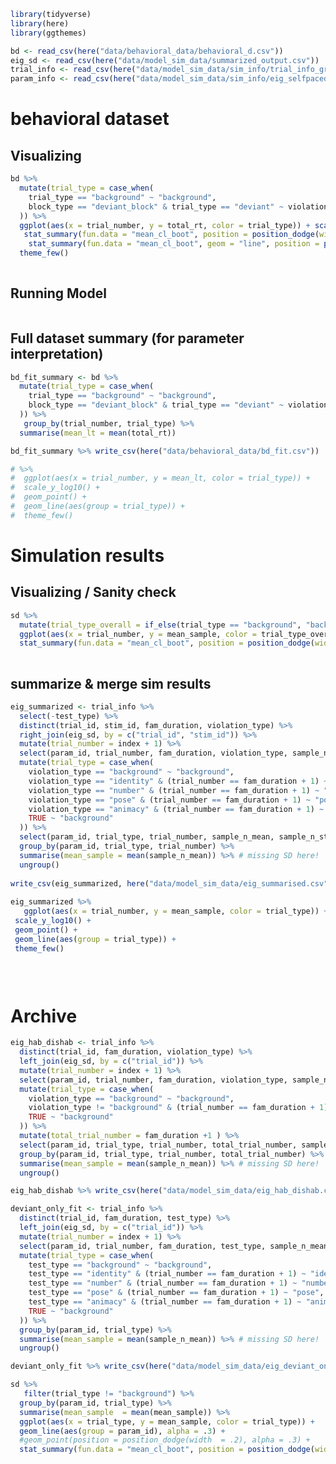 
```r
library(tidyverse)
library(here)
library(ggthemes)

bd <- read_csv(here("data/behavioral_data/behavioral_d.csv"))
eig_sd <- read_csv(here("data/model_sim_data/summarized_output.csv"))
trial_info <- read_csv(here("data/model_sim_data/sim_info/trial_info_graded_dishab.csv"))
param_info <- read_csv(here("data/model_sim_data/sim_info/eig_selfpaced.csv"))

```


# behavioral dataset

## Visualizing 

```r
bd %>% 
  mutate(trial_type = case_when(
    trial_type == "background" ~ "background", 
    block_type == "deviant_block" & trial_type == "deviant" ~ violation_type
  )) %>% 
  ggplot(aes(x = trial_number, y = total_rt, color = trial_type)) + scale_y_log10() +
   stat_summary(fun.data = "mean_cl_boot", position = position_dodge(width = .2)) + 
    stat_summary(fun.data = "mean_cl_boot", geom = "line", position = position_dodge(width = .2)) + 
  theme_few() 
  
```

## Running Model 

```r

```


## Full dataset summary (for parameter interpretation)

```r
bd_fit_summary <- bd %>% 
  mutate(trial_type = case_when(
    trial_type == "background" ~ "background", 
    block_type == "deviant_block" & trial_type == "deviant" ~ violation_type
  )) %>% 
   group_by(trial_number, trial_type) %>% 
  summarise(mean_lt = mean(total_rt)) 

bd_fit_summary %>% write_csv(here("data/behavioral_data/bd_fit.csv"))

# %>%
#  ggplot(aes(x = trial_number, y = mean_lt, color = trial_type)) +
#  scale_y_log10() +
#  geom_point() +
#  geom_line(aes(group = trial_type)) +
#  theme_few()
```


# Simulation results 

## Visualizing / Sanity check 

```r
sd %>% 
  mutate(trial_type_overall = if_else(trial_type == "background", "background", "deviant")) %>% 
  ggplot(aes(x = trial_number, y = mean_sample, color = trial_type_overall)) + 
  stat_summary(fun.data = "mean_cl_boot", position = position_dodge(width = .2)) 
  
```

## summarize & merge sim results 


```r

eig_summarized <- trial_info %>% 
  select(-test_type) %>% 
  distinct(trial_id, stim_id, fam_duration, violation_type) %>% 
  right_join(eig_sd, by = c("trial_id", "stim_id")) %>% 
  mutate(trial_number = index + 1) %>% 
  select(param_id, trial_number, fam_duration, violation_type, sample_n_mean, sample_n_std) %>% 
  mutate(trial_type = case_when(
    violation_type == "background" ~ "background", 
    violation_type == "identity" & (trial_number == fam_duration + 1) ~ "identity", 
    violation_type == "number" & (trial_number == fam_duration + 1) ~ "number", 
    violation_type == "pose" & (trial_number == fam_duration + 1) ~ "pose", 
    violation_type == "animacy" & (trial_number == fam_duration + 1) ~ "animacy", 
    TRUE ~ "background"
  )) %>% 
  select(param_id, trial_type, trial_number, sample_n_mean, sample_n_std) %>% 
  group_by(param_id, trial_type, trial_number) %>% 
  summarise(mean_sample = mean(sample_n_mean)) %>% # missing SD here!
  ungroup() 
  
write_csv(eig_summarized, here("data/model_sim_data/eig_summarised.csv"))
  
eig_summarized %>%   
   ggplot(aes(x = trial_number, y = mean_sample, color = trial_type)) +
 scale_y_log10() +
 geom_point() +
 geom_line(aes(group = trial_type)) +
 theme_few()
  

 
```

# Archive 


```r
eig_hab_dishab <- trial_info %>% 
  distinct(trial_id, fam_duration, violation_type) %>% 
  left_join(eig_sd, by = c("trial_id")) %>% 
  mutate(trial_number = index + 1) %>% 
  select(param_id, trial_number, fam_duration, violation_type, sample_n_mean, sample_n_std) %>% 
  mutate(trial_type = case_when(
    violation_type == "background" ~ "background", 
    violation_type != "background" & (trial_number == fam_duration + 1) ~ "deviant", 
    TRUE ~ "background"
  )) %>% 
  mutate(total_trial_number = fam_duration +1 ) %>% 
  select(param_id, trial_type, trial_number, total_trial_number, sample_n_mean, sample_n_std) %>% 
  group_by(param_id, trial_type, trial_number, total_trial_number) %>% 
  summarise(mean_sample = mean(sample_n_mean)) %>% # missing SD here!
  ungroup() 

eig_hab_dishab %>% write_csv(here("data/model_sim_data/eig_hab_dishab.csv"))
```

```r
deviant_only_fit <- trial_info %>% 
  distinct(trial_id, fam_duration, test_type) %>% 
  left_join(eig_sd, by = c("trial_id")) %>% 
  mutate(trial_number = index + 1) %>% 
  select(param_id, trial_number, fam_duration, test_type, sample_n_mean, sample_n_std) %>% 
  mutate(trial_type = case_when(
    test_type == "background" ~ "background", 
    test_type == "identity" & (trial_number == fam_duration + 1) ~ "identity", 
    test_type == "number" & (trial_number == fam_duration + 1) ~ "number", 
    test_type == "pose" & (trial_number == fam_duration + 1) ~ "pose", 
    test_type == "animacy" & (trial_number == fam_duration + 1) ~ "animacy", 
    TRUE ~ "background"
  )) %>% 
  group_by(param_id, trial_type) %>% 
  summarise(mean_sample = mean(sample_n_mean)) %>% # missing SD here!
  ungroup() 

deviant_only_fit %>% write_csv(here("data/model_sim_data/eig_deviant_only.csv"))
```



```r
sd %>% 
   filter(trial_type != "background") %>% 
  group_by(param_id, trial_type) %>% 
  summarise(mean_sample  = mean(mean_sample)) %>% 
  ggplot(aes(x = trial_type, y = mean_sample, color = trial_type)) + 
  geom_line(aes(group = param_id), alpha = .3) + 
  #geom_point(position = position_dodge(width  = .2), alpha = .3) + 
  stat_summary(fun.data = "mean_cl_boot", position = position_dodge(width = .2))
```
